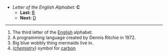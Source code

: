 *''Letter of the English Alphabet:'' '''C'''
**'''Last:''' [[B]]
**'''Next:''' [[D]]
----

#The third letter of the [[English]] alphabet.
#A programming language created by Dennis Ritchie in 1972.
#Big blue wobbly thing mermaids live in.
#''([[chemistry]]}'' symbol for [[carbon]]